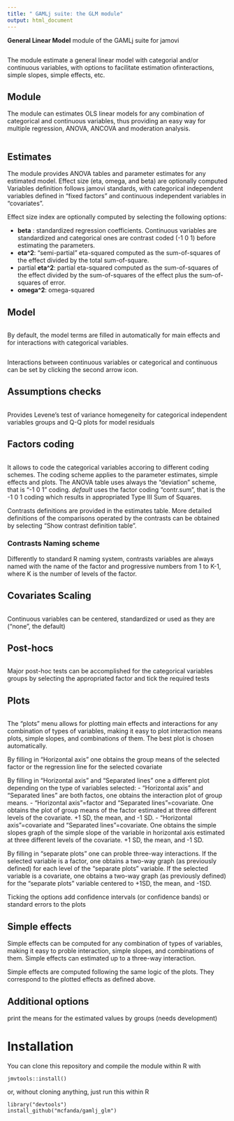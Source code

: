 ```yaml
---
title: " GAMLj suite: the GLM module"
output: html_document
---
```



**General Linear Model** module of the GAMLj suite for jamovi

<img src="i1.png" class="img-responsive" alt="">

The module estimate a general linear model with categorial and/or continuous variables, with options to facilitate estimation ofinteractions, simple slopes, simple effects, etc.

## Module
The module can estimates OLS linear models for any combination of categorical and continuous variables, thus providing an easy way for multiple regression, ANOVA, ANCOVA and moderation analysis. 

<img src="i2.png" class="img-responsive" alt="">

## Estimates
The module provides ANOVA tables and parameter estimates for any estimated model. Effect size (eta, omega, and beta) are optionally computed
Variables definition follows jamovi standards, with categorical independent variables defined in "fixed factors" and continuous independent variables in "covariates".

Effect size index are optionally computed by selecting the following options:

  - __beta__ : standardized regression coefficients. Continuous variables are standardized and categorical ones are contrast coded (-1 0 1) before estimating the parameters.
  - __eta^2__: "semi-partial" eta-squared computed as the sum-of-squares of the effect divided by the total sum-of-square.
  - partial __eta^2__: partial eta-squared computed as the sum-of-squares of the effect divided by the  sum-of-squares of the effect plus the sum-of-squares of error.
  - __omega^2__: omega-squared 

## Model 
<img src="i3.png" class="img-responsive" alt="">

By default, the model terms are filled in automatically for main effects and for interactions with categorical variables. 

<img src="i4.png" class="img-responsive" alt="">

Interactions between continuous variables or categorical and continuous can be set by clicking the second arrow icon.

## Assumptions checks

<img src="i5.png" class="img-responsive" alt="">

Provides Levene's test of variance homegeneity for categorical independent variables groups and Q-Q plots for model residuals

## Factors coding
<img src="i6.png" class="img-responsive" alt="">

It allows to code the categorical variables accoring to different coding schemes. The coding scheme applies to the parameter estimates, simple effects and plots. The ANOVA table uses always the "deviation" scheme, that is "-1 0 1" coding. _default_ uses the factor coding "contr.sum", that is the -1 0 1 coding which results in appropriated Type III Sum of Squares.

Contrasts definitions are provided in the estimates table. More detailed definitions of the comparisons operated by the contrasts can be obtained by selecting "Show contrast definition table". 

### Contrasts Naming scheme
Differently to standard R naming system, contrasts variables are always named with the name of the factor and progressive numbers from 1 to K-1, where K is the number of levels of the factor.

## Covariates Scaling
<img src="i7.png" class="img-responsive" alt="">

Continuous variables can be centered, standardized or used as they are ("none", the default)



## Post-hocs
<img src="i8.png" class="img-responsive" alt="">

Major post-hoc tests can be accomplished for the categorical variables groups by selecting the appropriated factor and tick the required tests

## Plots
<img src="i9.png" class="img-responsive" alt="">

The "plots" menu allows for plotting  main effects and interactions for any combination of types of variables, 
making it easy to plot interaction means plots, simple slopes, and combinations of them. The best plot is chosen automatically.

By filling in "Horizontal axis" one obtains the group means of the selected factor or the regression line for the selected covariate

By filling in "Horizontal axis" and "Separated lines" one a different plot depending on the type of variables selected:
  - "Horizontal axis" and "Separated lines" are both factos, one obtains the interaction plot of group means.
  - "Horizontal axis"=factor and "Separated lines"=covariate. One obtains the plot of group means of the factor estimated at three different levels of the covariate. +1 SD, the mean, and -1 SD.
  - "Horizontal axis"=covariate and "Separated lines"=covariate. One obtains the simple slopes graph of the simple slope of the variable in horizontal axis estimated at three different levels of the covariate. +1 SD, the mean, and -1 SD.
  
By filling in "separate plots" one can proble three-way interactions. If the selected variable is a factor, one obtains a two-way graph (as previously defined) for each level of the "separate plots" variable. If the selected variable is a covariate, one obtains a two-way graph (as previously defined) for the "separate plots" variable centered to +1SD, the mean, and -1SD.

Ticking the options add confidence intervals (or confidence bands) or standard errors to the plots

## Simple effects
Simple effects can be computed for any combination of types of variables, 
making it easy to proble interaction, simple slopes, and combinations of them. 
Simple effects can estimated  up to a three-way interaction.

Simple effects are computed following the same logic of the plots. They correspond to the plotted effects as defined above.

## Additional options

print the means for the estimated values by groups (needs development)

# Installation

You can clone this repository and compile the module within R with 

``` jmvtools::install() ```

or, without cloning anything, just run this within R


```
library("devtools")
install_github("mcfanda/gamlj_glm")
```

